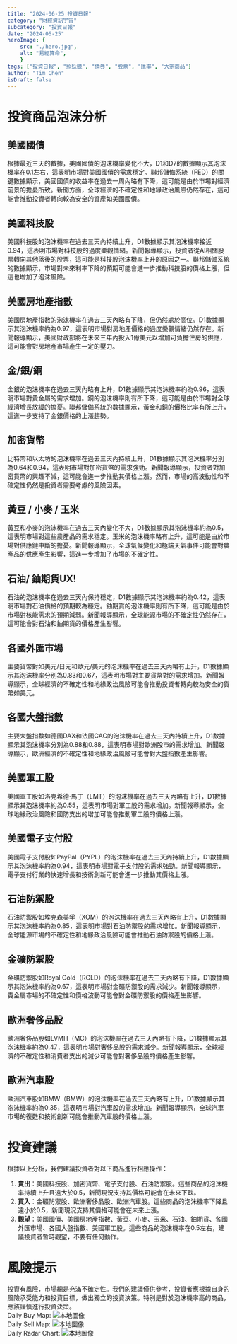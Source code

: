 ```yaml
---
title: "2024-06-25 投資日報"
category: "財經資訊宇宙"
subcategory: "投資日報"
date: "2024-06-25"
heroImage: {
    src: "./hero.jpg",
    alt: "易經算命",
    }
tags: ["投資日報", "照妖鏡", "債券", "股票", "匯率", "大宗商品"]
author: "Tim Chen"
isDraft: false
---
```

# 投資商品泡沫分析

## 美國國債
根據最近三天的數據，美國國債的泡沫機率變化不大，D1和D7的數據顯示其泡沫機率在0.1左右，這表明市場對美國國債的需求穩定。聯邦儲備系統（FED）的關鍵數據顯示，美國國債的收益率在過去一周內略有下降，這可能是由於市場對經濟前景的擔憂所致。新聞方面，全球經濟的不確定性和地緣政治風險仍然存在，這可能會推動投資者轉向較為安全的資產如美國國債。

## 美國科技股
美國科技股的泡沫機率在過去三天內持續上升，D1數據顯示其泡沫機率接近0.94，這表明市場對科技股的過度樂觀情緒。新聞報導顯示，投資者從AI相關股票轉向其他落後的股票，這可能是科技股泡沫機率上升的原因之一。聯邦儲備系統的數據顯示，市場對未來利率下降的預期可能會進一步推動科技股的價格上漲，但這也增加了泡沫風險。

## 美國房地產指數
美國房地產指數的泡沫機率在過去三天內略有下降，但仍然處於高位。D1數據顯示其泡沫機率約為0.97，這表明市場對房地產價格的過度樂觀情緒仍然存在。新聞報導顯示，美國財政部將在未來三年內投入1億美元以增加可負擔住房的供應，這可能會對房地產市場產生一定的壓力。

## 金/銀/銅
金銀的泡沫機率在過去三天內略有上升，D1數據顯示其泡沫機率約為0.96，這表明市場對貴金屬的需求增加。銅的泡沫機率則有所下降，這可能是由於市場對全球經濟增長放緩的擔憂。聯邦儲備系統的數據顯示，黃金和銅的價格比率有所上升，這進一步支持了金銀價格的上漲趨勢。

## 加密貨幣
比特幣和以太坊的泡沫機率在過去三天內持續上升，D1數據顯示其泡沫機率分別為0.64和0.94，這表明市場對加密貨幣的需求強勁。新聞報導顯示，投資者對加密貨幣的興趣不減，這可能會進一步推動其價格上漲。然而，市場的高波動性和不確定性仍然是投資者需要考慮的風險因素。

## 黃豆 / 小麥 / 玉米
黃豆和小麥的泡沫機率在過去三天內變化不大，D1數據顯示其泡沫機率約為0.5，這表明市場對這些農產品的需求穩定。玉米的泡沫機率略有上升，這可能是由於市場對供應鏈中斷的擔憂。新聞報導顯示，全球氣候變化和極端天氣事件可能會對農產品的供應產生影響，這進一步增加了市場的不確定性。

## 石油/ 鈾期貨UX!
石油的泡沫機率在過去三天內保持穩定，D1數據顯示其泡沫機率約為0.42，這表明市場對石油價格的預期較為穩定。鈾期貨的泡沫機率則有所下降，這可能是由於市場對核能需求的預期減弱。新聞報導顯示，全球能源市場的不確定性仍然存在，這可能會對石油和鈾期貨的價格產生影響。

## 各國外匯市場
主要貨幣對如美元/日元和歐元/美元的泡沫機率在過去三天內略有上升，D1數據顯示其泡沫機率分別為0.83和0.67，這表明市場對主要貨幣對的需求增加。新聞報導顯示，全球經濟的不確定性和地緣政治風險可能會推動投資者轉向較為安全的貨幣如美元。

## 各國大盤指數
主要大盤指數如德國DAX和法國CAC的泡沫機率在過去三天內持續上升，D1數據顯示其泡沫機率分別為0.88和0.88，這表明市場對歐洲股市的需求增加。新聞報導顯示，歐洲經濟的不確定性和地緣政治風險可能會對大盤指數產生影響。

## 美國軍工股
美國軍工股如洛克希德·馬丁（LMT）的泡沫機率在過去三天內略有上升，D1數據顯示其泡沫機率約為0.55，這表明市場對軍工股的需求增加。新聞報導顯示，全球地緣政治風險和國防支出的增加可能會推動軍工股的價格上漲。

## 美國電子支付股
美國電子支付股如PayPal（PYPL）的泡沫機率在過去三天內持續上升，D1數據顯示其泡沫機率約為0.94，這表明市場對電子支付股的需求強勁。新聞報導顯示，電子支付行業的快速增長和技術創新可能會進一步推動其價格上漲。

## 石油防禦股
石油防禦股如埃克森美孚（XOM）的泡沫機率在過去三天內略有上升，D1數據顯示其泡沫機率約為0.85，這表明市場對石油防禦股的需求增加。新聞報導顯示，全球能源市場的不確定性和地緣政治風險可能會推動石油防禦股的價格上漲。

## 金礦防禦股
金礦防禦股如Royal Gold（RGLD）的泡沫機率在過去三天內略有下降，D1數據顯示其泡沫機率約為0.67，這表明市場對金礦防禦股的需求減少。新聞報導顯示，貴金屬市場的不確定性和價格波動可能會對金礦防禦股的價格產生影響。

## 歐洲奢侈品股
歐洲奢侈品股如LVMH（MC）的泡沫機率在過去三天內略有下降，D1數據顯示其泡沫機率約為0.47，這表明市場對奢侈品股的需求減少。新聞報導顯示，全球經濟的不確定性和消費者支出的減少可能會對奢侈品股的價格產生影響。

## 歐洲汽車股
歐洲汽車股如BMW（BMW）的泡沫機率在過去三天內略有上升，D1數據顯示其泡沫機率約為0.35，這表明市場對汽車股的需求增加。新聞報導顯示，全球汽車市場的復甦和技術創新可能會推動汽車股的價格上漲。

# 投資建議

根據以上分析，我們建議投資者對以下商品進行相應操作：

1. **賣出**：美國科技股、加密貨幣、電子支付股、石油防禦股。這些商品的泡沫機率持續上升且遠大於0.5，新聞現況支持其價格可能會在未來下跌。
2. **買入**：金礦防禦股、歐洲奢侈品股、歐洲汽車股。這些商品的泡沫機率下降且遠小於0.5，新聞現況支持其價格可能會在未來上漲。
3. **觀望**：美國國債、美國房地產指數、黃豆、小麥、玉米、石油、鈾期貨、各國外匯市場、各國大盤指數、美國軍工股。這些商品的泡沫機率在0.5左右，建議投資者暫時觀望，不要有任何動作。

# 風險提示

投資有風險，市場總是充滿不確定性。我們的建議僅供參考，投資者應根據自身的風險承受能力和投資目標，做出獨立的投資決策。特別是對於泡沫機率高的商品，應該謹慎進行投資決策。
<br />
Daily Buy Map:
![本地圖像](./buyMap.svg)
<br />
Daily Sell Map:
![本地圖像](./sellMap.svg)
<br />
Daily Radar Chart:
![本地圖像](./radar.svg)
<br />

